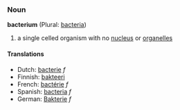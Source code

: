 ===Noun===
'''bacterium''' (Plural: [[bacteria]])

# a single celled organism with no [[nucleus]] or [[organelle]]s

====Translations====
*Dutch: [[bacterie]] ''f''
*Finnish: [[bakteeri]]
*French: [[bactérie]] ''f''
*Spanish: [[bacteria]] ''f''
*German: [[Bakterie]] ''f''